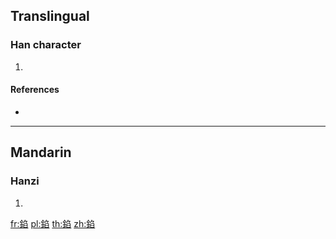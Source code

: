 {{character info/new}}
==Translingual==

===Han character===
{{Han char|rn=167|rad=金|as=08|sn=16|four=87177|canj=CNHX}}

# {{defn|Han|sort=金08}}

====References====
* {{Han ref|kx=1309.250|dkj=40533|dj=1811.210|hdz=64223.040|uh=930E|ud=37646|bh=EBEC|bd=60396}}

----

==Mandarin==

===Hanzi===
{{cmn-hanzi|pin=[[kē]] ([[ke1]]), [[xiàn]] ([[xian4]])|wg=k'o<sup>1</sup>, hsien<sup>4</sup>}}

# {{defn|lang=cmn|sort=金08}}

[[fr:錎]]
[[pl:錎]]
[[th:錎]]
[[zh:錎]]